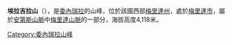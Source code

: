 '''埃拉吉拉山'''（{{lang-es|Collado del Cóndor}}），是[[委內瑞拉|委內瑞拉]]的山峰，位於該國西部[[梅里達州|梅里達州]]，處於[[梅里達市|梅里達市]]，屬於[[安第斯山脈|安第斯山脈]]中[[梅里達山脈|梅里達山脈]]的一部分，海拔高度4,118米。

{{coord|8|51|N|70|49|W|region:VE_type:mountain_source:kolossus-eswiki|display=title}}

{{Venezuela-geo-stub}}
[[Category:委內瑞拉山峰|Category:委內瑞拉山峰]]